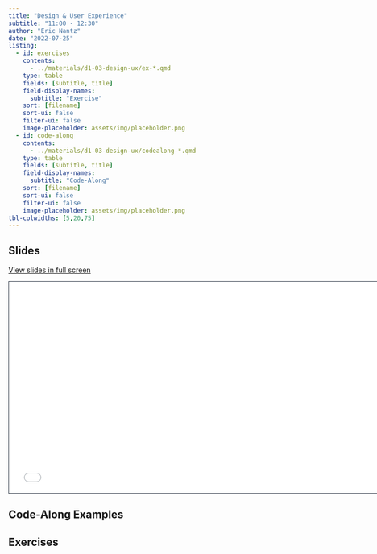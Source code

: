 ```yaml
---
title: "Design & User Experience"
subtitle: "11:00 - 12:30"
author: "Eric Nantz"
date: "2022-07-25"
listing:
  - id: exercises
    contents:
      - ../materials/d1-03-design-ux/ex-*.qmd
    type: table
    fields: [subtitle, title]
    field-display-names: 
      subtitle: "Exercise"
    sort: [filename]
    sort-ui: false
    filter-ui: false
    image-placeholder: assets/img/placeholder.png
  - id: code-along
    contents:
      - ../materials/d1-03-design-ux/codealong-*.qmd
    type: table
    fields: [subtitle, title]
    field-display-names: 
      subtitle: "Code-Along"
    sort: [filename]
    sort-ui: false
    filter-ui: false
    image-placeholder: assets/img/placeholder.png
tbl-colwidths: [5,20,75]
---
```


## Slides

[View slides in full screen](../materials/d1-03-design-ux/index.html)

```{=html}
<iframe class="slide-deck" src="../materials/d1-03-design-ux/" height="420" width="747" style="border: 1px solid #2e3846;"></iframe>
```

## Code-Along Examples

::: {#code-along}
:::

## Exercises

::: {#exercises}
:::
